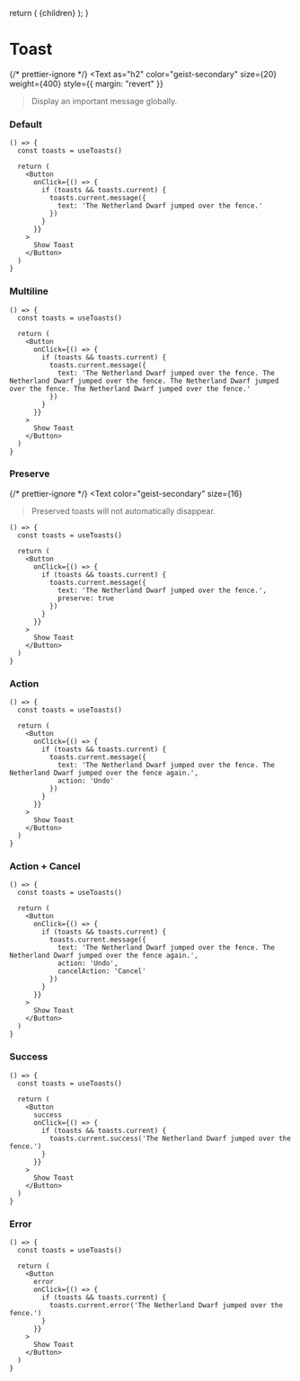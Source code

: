 
  return (
    <DocsLayout>
      <DesignLayout paths={paths}>
        <DesignLayoutInner>{children}</DesignLayoutInner>
      </DesignLayout>
    </DocsLayout>
  );
}


# Toast

{/* prettier-ignore */}
<Text
  as="h2"
  color="geist-secondary"
  size={20}
  weight={400}
  style={{ margin: "revert" }}
>Display an important message globally.</Text>

<Spacer y={2} />

### Default

```
() => {
  const toasts = useToasts()

  return (
    <Button
      onClick={() => {
        if (toasts && toasts.current) {
          toasts.current.message({
            text: 'The Netherland Dwarf jumped over the fence.'
          })
        }
      }}
    >
      Show Toast
    </Button>
  )
}
```

<Spacer y={2} />

### Multiline

```
() => {
  const toasts = useToasts()

  return (
    <Button
      onClick={() => {
        if (toasts && toasts.current) {
          toasts.current.message({
            text: 'The Netherland Dwarf jumped over the fence. The Netherland Dwarf jumped over the fence. The Netherland Dwarf jumped over the fence. The Netherland Dwarf jumped over the fence.'
          })
        }
      }}
    >
      Show Toast
    </Button>
  )
}
```

<Spacer y={2} />

### Preserve

{/* prettier-ignore */}
<Text
  color="geist-secondary"
  size={16}
>Preserved toasts will not automatically disappear.</Text>

<Spacer />

```
() => {
  const toasts = useToasts()

  return (
    <Button
      onClick={() => {
        if (toasts && toasts.current) {
          toasts.current.message({
            text: 'The Netherland Dwarf jumped over the fence.',
            preserve: true
          })
        }
      }}
    >
      Show Toast
    </Button>
  )
}
```

<Spacer y={2} />

### Action

```
() => {
  const toasts = useToasts()

  return (
    <Button
      onClick={() => {
        if (toasts && toasts.current) {
          toasts.current.message({
            text: 'The Netherland Dwarf jumped over the fence. The Netherland Dwarf jumped over the fence again.',
            action: 'Undo'
          })
        }
      }}
    >
      Show Toast
    </Button>
  )
}
```

<Spacer y={2} />

### Action + Cancel

```
() => {
  const toasts = useToasts()

  return (
    <Button
      onClick={() => {
        if (toasts && toasts.current) {
          toasts.current.message({
            text: 'The Netherland Dwarf jumped over the fence. The Netherland Dwarf jumped over the fence again.',
            action: 'Undo',
            cancelAction: 'Cancel'
          })
        }
      }}
    >
      Show Toast
    </Button>
  )
}
```

<Spacer y={2} />

### Success

```
() => {
  const toasts = useToasts()

  return (
    <Button
      success
      onClick={() => {
        if (toasts && toasts.current) {
          toasts.current.success('The Netherland Dwarf jumped over the fence.')
        }
      }}
    >
      Show Toast
    </Button>
  )
}
```

<Spacer y={2} />

### Error

```
() => {
  const toasts = useToasts()

  return (
    <Button
      error
      onClick={() => {
        if (toasts && toasts.current) {
          toasts.current.error('The Netherland Dwarf jumped over the fence.')
        }
      }}
    >
      Show Toast
    </Button>
  )
}
```

<Spacer y={2} />
